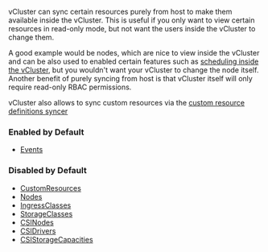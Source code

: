 vCluster can sync certain resources purely from host to make them available inside the vCluster. This is useful if you only want to view certain resources in read-only mode, but not want the users inside the vCluster to change them.

A good example would be nodes, which are nice to view inside the vCluster and can be also used to enabled certain features such as [scheduling inside the vCluster](/vcluster/configure/vcluster-yaml/control-plane/other/advanced/virtual-scheduler.mdx), but you wouldn't want your vCluster to change the node itself. Another benefit of purely syncing from host is that vCluster itself will only require read-only RBAC permissions.

vCluster also allows to sync custom resources via the [custom resource definitions syncer](../configure/vcluster-yaml/sync/from-host/custom-resources.mdx)

### Enabled by Default
* [Events](../configure/vcluster-yaml/sync/from-host/events.mdx)

### Disabled by Default
* [CustomResources](../configure/vcluster-yaml/sync/from-host/custom-resources.mdx)
* [Nodes](../configure/vcluster-yaml/sync/from-host/nodes.mdx)
* [IngressClasses](../configure/vcluster-yaml/sync/from-host/ingress-classes.mdx)
* [StorageClasses](../configure/vcluster-yaml/sync/from-host/storage-classes.mdx)
* [CSINodes](../configure/vcluster-yaml/sync/from-host/csi-nodes.mdx)
* [CSIDrivers](../configure/vcluster-yaml/sync/from-host/csi-drivers.mdx)
* [CSIStorageCapacities](../configure/vcluster-yaml/sync/from-host/csi-storage-capacities.mdx)
